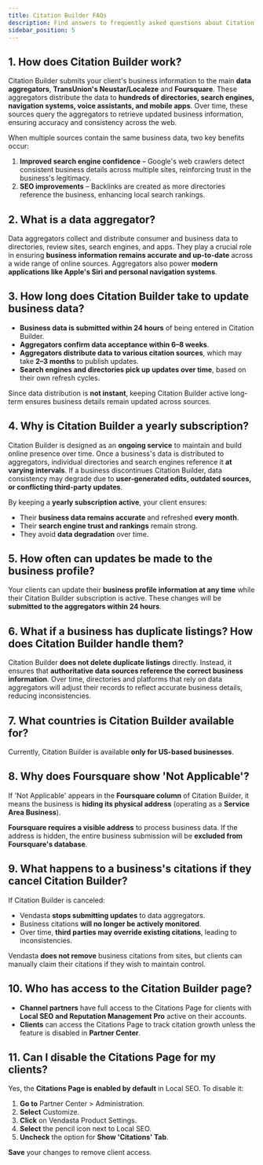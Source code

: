 ```yaml
---
title: Citation Builder FAQs
description: Find answers to frequently asked questions about Citation Builder, including how it works, data aggregation, updating business information, and subscription details.
sidebar_position: 5
---
```


## 1. How does Citation Builder work?

Citation Builder submits your client's business information to the main **data aggregators**, **TransUnion's Neustar/Localeze** and **Foursquare**. These aggregators distribute the data to **hundreds of directories, search engines, navigation systems, voice assistants, and mobile apps**. Over time, these sources query the aggregators to retrieve updated business information, ensuring accuracy and consistency across the web.

When multiple sources contain the same business data, two key benefits occur:

1. **Improved search engine confidence** – Google's web crawlers detect consistent business details across multiple sites, reinforcing trust in the business's legitimacy.
2. **SEO improvements** – Backlinks are created as more directories reference the business, enhancing local search rankings.

## 2. What is a data aggregator?

Data aggregators collect and distribute consumer and business data to directories, review sites, search engines, and apps. They play a crucial role in ensuring **business information remains accurate and up-to-date** across a wide range of online sources. Aggregators also power **modern applications like Apple's Siri and personal navigation systems**.

## 3. How long does Citation Builder take to update business data?

- **Business data is submitted within 24 hours** of being entered in Citation Builder.
- **Aggregators confirm data acceptance within 6–8 weeks**.
- **Aggregators distribute data to various citation sources**, which may take **2–3 months** to publish updates.
- **Search engines and directories pick up updates over time**, based on their own refresh cycles.

Since data distribution is **not instant**, keeping Citation Builder active long-term ensures business details remain updated across sources.

## 4. Why is Citation Builder a yearly subscription?

Citation Builder is designed as an **ongoing service** to maintain and build online presence over time. Once a business's data is distributed to aggregators, individual directories and search engines reference it **at varying intervals**. If a business discontinues Citation Builder, data consistency may degrade due to **user-generated edits, outdated sources, or conflicting third-party updates**.

By keeping a **yearly subscription active**, your client ensures:

- Their **business data remains accurate** and refreshed **every month**.
- Their **search engine trust and rankings** remain strong.
- They avoid **data degradation** over time.

## 5. How often can updates be made to the business profile?

Your clients can update their **business profile information at any time** while their Citation Builder subscription is active. These changes will be **submitted to the aggregators within 24 hours**.

## 6. What if a business has duplicate listings? How does Citation Builder handle them?

Citation Builder **does not delete duplicate listings** directly. Instead, it ensures that **authoritative data sources reference the correct business information**. Over time, directories and platforms that rely on data aggregators will adjust their records to reflect accurate business details, reducing inconsistencies.

## 7. What countries is Citation Builder available for?

Currently, Citation Builder is available **only for US-based businesses**.

## 8. Why does Foursquare show 'Not Applicable'?

If 'Not Applicable' appears in the **Foursquare column** of Citation Builder, it means the business is **hiding its physical address** (operating as a **Service Area Business**).

**Foursquare requires a visible address** to process business data. If the address is hidden, the entire business submission will be **excluded from Foursquare's database**.

## 9. What happens to a business's citations if they cancel Citation Builder?

If Citation Builder is canceled:

- Vendasta **stops submitting updates** to data aggregators.
- Business citations **will no longer be actively monitored**.
- Over time, **third parties may override existing citations**, leading to inconsistencies.

Vendasta **does not remove** business citations from sites, but clients can manually claim their citations if they wish to maintain control.

## 10. Who has access to the Citation Builder page?

- **Channel partners** have full access to the Citations Page for clients with **Local SEO and Reputation Management Pro** active on their accounts.
- **Clients** can access the Citations Page to track citation growth unless the feature is disabled in **Partner Center**.

## 11. Can I disable the Citations Page for my clients?

Yes, the **Citations Page is enabled by default** in Local SEO. To disable it:

1. **Go to** Partner Center > Administration.
2. **Select** Customize.
3. **Click** on Vendasta Product Settings.
4. **Select** the pencil icon next to Local SEO.
5. **Uncheck** the option for **Show 'Citations' Tab**.

**Save** your changes to remove client access.